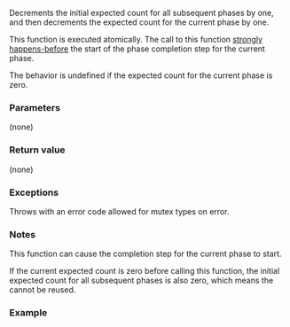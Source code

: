 {{cpp/thread/barrier/title|arrive_and_drop}}
{{cpp/thread/barrier/navbar}}
{{ddcl|since=c++20|
void arrive_and_drop();
}}

Decrements the initial expected count for all subsequent phases by one, and then decrements the expected count for the current phase by one.

This function is executed atomically. The call to this function [[cpp/atomic/memory_order#Strongly happens-before|strongly happens-before]] the start of the phase completion step for the current phase.

The behavior is undefined if the expected count for the current phase is zero.

===Parameters===
(none)

===Return value===
(none)

===Exceptions===
Throws {{lc|std::system_error}} with an error code allowed for mutex types on error.

===Notes===
This function can cause the completion step for the current phase to start.

If the current expected count is zero before calling this function, the initial expected count for all subsequent phases is also zero, which means the {{tt|barrier}} cannot be reused.

===Example===
{{example}}

{{langlinks|es|ja|ru|zh}}